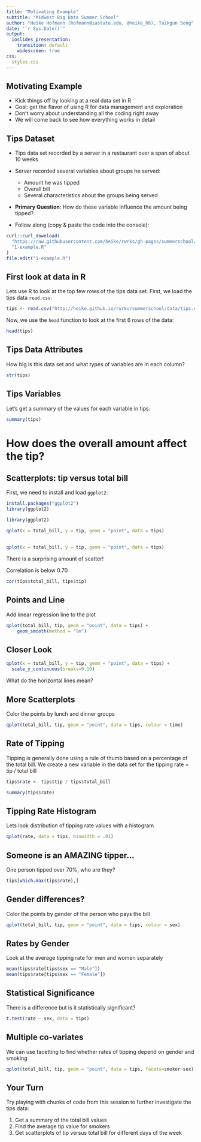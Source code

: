 ```yaml
---
title: "Motivating Example"
subtitle: "Midwest Big Data Summer School"
author: "Heike Hofmann (hofmann@iastate.edu, @heike_hh), Taikgun Song"
date: "`r Sys.Date()`"
output:
  ioslides_presentation:
    transition: default
    widescreen: true
css:
  styles.css
---
```


## Motivating Example

- Kick things off by looking at a real data set in R
- Goal: get the flavor of using R for data management and exploration
- Don't worry about understanding all the coding right away
- We will come back to see how everything works in detail

## Tips Dataset

- Tips data set recorded by a server in a restaurant over a span of about 10 weeks
- Server recorded several variables about groups he served:
    - Amount he was tipped
    - Overall bill
    - Several characteristics about the groups being served
- __Primary Question__: How do these variable influence the amount being tipped?

- Follow along (copy & paste the code into the console):
```r
curl::curl_download(
  "https://raw.githubusercontent.com/heike/rwrks/gh-pages/summerschool/01-Introduction-to-R/code/1-example.R",
  "1-example.R"
)
file.edit("1-example.R")
```


## First look at data in R

Lets use R to look at the top few rows of the tips data set. First, we load the tips data  `read.csv`:

```r
tips <- read.csv("http://heike.github.io/rwrks/summerschool/data/tips.csv")
```

Now, we use the `head` function to look at the first 6 rows of the data:

```r
head(tips)
```

## Tips Data Attributes

How big is this data set and what types of variables are in each column?

```r
str(tips)
```

## Tips Variables

Let's get a summary of the values for each variable in tips:

```r
summary(tips)
```

# How does the overall amount affect the tip?

## Scatterplots: tip versus total bill 

First, we need to install and load `ggplot2`:

```r
install.packages("ggplot2")
library(ggplot2)
```

```r
library(ggplot2)
```

```r
qplot(x = total_bill, y = tip, geom = "point", data = tips)
```

## 

```r
qplot(x = total_bill, y = tip, geom = "point", data = tips)
```

There is a surprising amount of scatter!

Correlation is below 0.70
```r
cor(tips$total_bill, tips$tip)
```


## Points and Line

Add linear regression line to the plot

```r
qplot(total_bill, tip, geom = "point", data = tips) + 
    geom_smooth(method = "lm")
```

## Closer Look

```r
qplot(x = total_bill, y = tip, geom = "point", data = tips) +
  scale_y_continuous(breaks=0:10)
```

What do the horizontal lines mean?


## More Scatterplots

Color the points by lunch and dinner groups

```r
qplot(total_bill, tip, geom = "point", data = tips, colour = time)
```


## Rate of Tipping

Tipping is generally done using a rule of thumb based on a percentage of the total bill. We  create a new variable in the data set for the tipping rate = tip / total bill

```r
tips$rate <- tips$tip / tips$total_bill

summary(tips$rate)
```

## Tipping Rate Histogram

Lets look distribution of tipping rate values with a histogram

```r
qplot(rate, data = tips, binwidth = .01)
```

## Someone is an AMAZING tipper...

One person tipped over 70%, who are they?

```r
tips[which.max(tips$rate),]
```

## Gender differences?

Color the points by gender of the person who pays the bill

```r
qplot(total_bill, tip, geom = "point", data = tips, colour = sex)
```

## Rates by Gender

Look at the average tipping rate for men and women separately

```r
mean(tips$rate[tips$sex == "Male"])
mean(tips$rate[tips$sex == "Female"])
```


## Statistical Significance

There is a difference but is it statistically significant?

```r
t.test(rate ~ sex, data = tips)
```

## Multiple co-variates

We can use facetting to find whether rates of tipping depend on gender and smoking
```r
qplot(total_bill, tip, geom = "point", data = tips, facets=smoker~sex) 
```

## Your Turn {data-background=#527a7a}

Try playing with chunks of code from this session to further investigate the tips data:

1. Get a summary of the total bill values
2. Find the average tip value for smokers
3. Get scatterplots of tip versus total bill  for different days of the week
